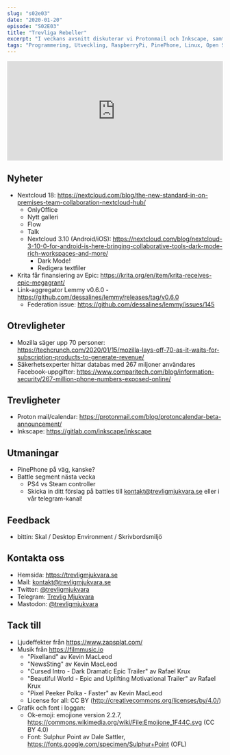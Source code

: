 ```yaml
---
slug: "s02e03"
date: "2020-01-20"
episode: "S02E03"
title: "Trevliga Rebeller"
excerpt: "I veckans avsnitt diskuterar vi Protonmail och Inkscape, samt de tråkiga nyheterna från Mozilla. Nextcloud kommer med en stor uppdatering, vi teasar ett helt nytt segment, och mycket mer!"
tags: "Programmering, Utveckling, RaspberryPi, PinePhone, Linux, Open Source, Nextcloud, Krita, Epic, Lemmy, Protonmail, Inkscape"
---
```



<!-- Går det inte att sätta några av dessa dynamiskt utifrån värdena på slugsen där uppe? -->

<SEO title="S02E03 - Trevliga Rebeller" />
<div style="width: 100%;">
  <iframe
    src="https://open.spotify.com/embed-podcast/episode/62ruHxQhgz07QP6x54v9c7"
    width="100%"
    height="232"
    frameborder="0"
    allowtransparency="true"
    allow="encrypted-media"
  ></iframe>
</div>

## Nyheter

- Nextcloud 18: https://nextcloud.com/blog/the-new-standard-in-on-premises-team-collaboration-nextcloud-hub/
  - OnlyOffice
  - Nytt galleri
  - Flow
  - Talk
  - Nextcloud 3.10 (Android/iOS): https://nextcloud.com/blog/nextcloud-3-10-0-for-android-is-here-bringing-collaborative-tools-dark-mode-rich-workspaces-and-more/
    - Dark Mode!
    - Redigera textfiler
- Krita får finansiering av Epic: https://krita.org/en/item/krita-receives-epic-megagrant/
- Link-aggregator Lemmy v0.6.0 - https://github.com/dessalines/lemmy/releases/tag/v0.6.0
  - Federation issue: https://github.com/dessalines/lemmy/issues/145

## Otrevligheter

- Mozilla säger upp 70 personer: https://techcrunch.com/2020/01/15/mozilla-lays-off-70-as-it-waits-for-subscription-products-to-generate-revenue/
- Säkerhetsexperter hittar databas med 267 miljoner användares Facebook-uppgifter: https://www.comparitech.com/blog/information-security/267-million-phone-numbers-exposed-online/

## Trevligheter

- Proton mail/calendar: https://protonmail.com/blog/protoncalendar-beta-announcement/
- Inkscape: https://gitlab.com/inkscape/inkscape

## Utmaningar

- PinePhone på väg, kanske?
- Battle segment nästa vecka
  - PS4 vs Steam controller
  - Skicka in ditt förslag på battles till kontakt@trevligmjukvara.se eller i vår telegram-kanal!

## Feedback

- bittin: Skal / Desktop Environment / Skrivbordsmiljö

## Kontakta oss

- Hemsida: https://trevligmjukvara.se
- Mail: kontakt@trevligmjukvara.se
- Twitter: [@trevligmjukvara](https://twitter.com/trevligmjukvara)
- Telegram: [Trevlig Mjukvara](https://t.me/trevligmjukvara)
- Mastodon: [@trevligmjukvara](https://mastodon.linuxkompis.se/@trevligmjukvara)

## Tack till

- Ljudeffekter från https://www.zapsplat.com/
- Musik från https://filmmusic.io
  - "Pixelland" av Kevin MacLeod
  - "NewsSting" av Kevin MacLeod
  - "Cursed Intro - Dark Dramatic Epic Trailer" av Rafael Krux
  - "Beautiful World - Epic and Uplifting Motivational Trailer" av Rafael Krux
  - "Pixel Peeker Polka - Faster" av Kevin MacLeod
  - License for all: CC BY (http://creativecommons.org/licenses/by/4.0/)
- Grafik och font i loggan:
  - Ok-emoji: emojione version 2.2.7, https://commons.wikimedia.org/wiki/File:Emojione_1F44C.svg (CC BY 4.0)
  - Font: Sulphur Point av Dale Sattler, https://fonts.google.com/specimen/Sulphur+Point (OFL)
